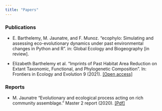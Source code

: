 ```yaml
---
title: "Papers"
---
```


### Publications

-  E. Barthelemy, M. Jaunatre, and F. Munoz. “ecophylo: Simulating and assessing eco-evolutionary dynamics under past environmental changes in Python and R”. in: Global Ecology and Biogeography [in review].

-  Elizabeth Barthelemy et al. “Imprints of Past Habitat Area Reduction on Extant Taxonomic, Functional, and Phylogenetic Composition”. In: Frontiers in Ecology and Evolution 9 (2021). [[Open access]](https://www.frontiersin.org/articles/10.3389/fevo.2021.634413/full)

### Reports

- M. Jaunatre "Evolutionary and ecological process acting on rich community assemblage." Master 2 report (2020). [[Pdf]](https://gowachin.github.io/Stage_M2_JAUNATRE.pdf)